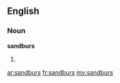 ==English==

===Noun===
'''sandburs'''

# {{plural of|[[sandbur]]}}

[[ar:sandburs]]
[[fr:sandburs]]
[[my:sandburs]]